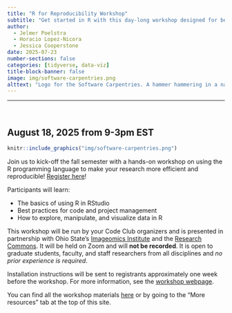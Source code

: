 ```yaml
---
title: "R for Reproducibility Workshop"
subtitle: "Get started in R with this day-long workshop designed for beginners."
author:
  - Jelmer Poelstra
  - Horacio Lopez-Nicora
  - Jessica Cooperstone
date: 2025-07-23
number-sections: false
categories: [tidyverse, data-viz]
title-block-banner: false
image: img/software-carpentries.png
alttext: "Logo for the Software Carpentries. A hammer hammering in a nail into the o of the software carpentry name"
---
```


------------------------------------------------------------------------

<br>

## August 18, 2025 from 9-3pm EST

```r
knitr::include_graphics("img/software-carpentries.png")
```

Join us to kick-off the fall semester with a hands-on workshop on using the R programming language to make your research more efficient and reproducible! [Register here](https://library.osu.edu/events/r-for-scientific-reproducibility-virtual-event-1)!

Participants will learn:

* The basics of using R in RStudio
* Best practices for code and project management
* How to explore, manipulate, and visualize data in R

This workshop will be run by your Code Club organizers and is presented in partnership with Ohio State's [Imageomics Institute](https://imageomics.osu.edu/) and the [Research Commons](https://library.osu.edu/researchcommons). It will be held on Zoom and will **not be recorded**. It is open to graduate students, faculty, and staff researchers from all disciplines and *no prior experience is required*.

Installation instructions will be sent to registrants approximately one week before the workshop. For more information, see the [workshop webpage](https://imageomics.github.io/2025-08-15-osu-online/). 

You can find all the workshop materials [here](https://osu-codeclub.github.io/carpentries-aug-2025/) or by going to the "More resources" tab at the top of this site.
